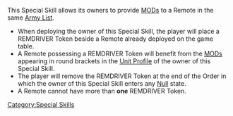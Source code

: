 {{section-special-skills}}


This Special Skill allows its owners to provide [[MODs]] to a Remote in the same [[Army List]]. 

{{skillbox |purple| REMDRIVER | DEPLOYMENT SKILL }}
{{skill-label | Optional }}
{{effects}}
* When deploying the owner of this Special Skill, the player will place a REMDRIVER Token beside a Remote already deployed on the game table. 
* A Remote possessing a REMDRIVER Token will benefit from the [[MODs]] appearing in round brackets in the [[Unit Profile]] of the owner of this Special Skill. 
* The player will remove the REMDRIVER Token at the end of the Order in which the owner of this Special Skill enters any [[Null]] state.
* A Remote cannot have more than '''one''' REMDRIVER Token.



[[Category:Special Skills]]